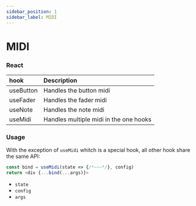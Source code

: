 ---
sidebar_position: 1
sidebar_label: MIDI
---

# MIDI

### React

hook | Description
:- | :-
useButton | Handles the button midi
useFader | Handles the fader midi
useNote | Handles the note midi
useMidi | Handles multiple midi in the one hooks

### Usage

With the exception of `useMidi` whitch is a special hook, all other hook share the same API:

```js
const bind = useMidi(state => {/*~~~*/}, config)
return <div {...bind(...args)}>
```

- `state`
- `config`
- `args`
